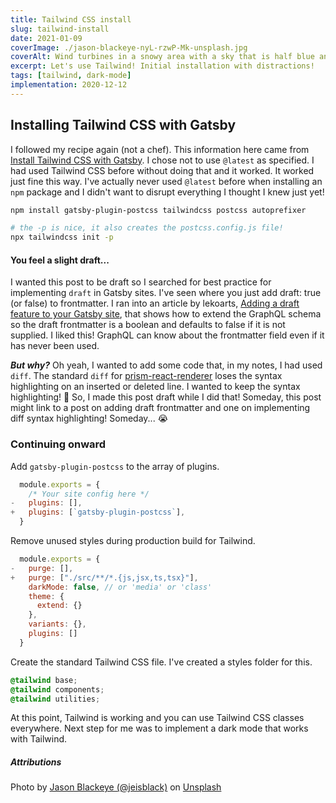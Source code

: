 ```yaml
---
title: Tailwind CSS install
slug: tailwind-install
date: 2021-01-09
coverImage: ./jason-blackeye-nyL-rzwP-Mk-unsplash.jpg
coverAlt: Wind turbines in a snowy area with a sky that is half blue and half clouds.
excerpt: Let's use Tailwind! Initial installation with distractions!
tags: [tailwind, dark-mode]
implementation: 2020-12-12
---
```


## Installing Tailwind CSS with Gatsby

I followed my recipe again (not a chef). This information here came from [Install Tailwind CSS with Gatsby](https://tailwindcss.com/docs/guides/gatsby). I chose not to use `@latest` as specified. I had used Tailwind CSS before without doing that and it worked. It worked just fine this way. I've actually never used `@latest` before when installing an `npm` package and I didn't want to disrupt everything I thought I knew just yet!

```bash
npm install gatsby-plugin-postcss tailwindcss postcss autoprefixer

# the -p is nice, it also creates the postcss.config.js file!
npx tailwindcss init -p
```

#### You feel a slight draft...

I wanted this post to be draft so I searched for best practice for implementing `draft` in Gatsby sites. I've seen where you just add draft: true (or false) to frontmatter. I ran into an article by lekoarts, [Adding a draft feature to your Gatsby site](https://www.lekoarts.de/en/blog/adding-a-draft-feature-to-your-gatsby-site), that shows how to extend the GraphQL schema so the draft frontmatter is a boolean and defaults to false if it is not supplied. I liked this! GraphQL can know about the frontmatter field even if it has never been used.

**_But why?_** Oh yeah, I wanted to add some code that, in my notes, I had used `diff`. The standard `diff` for [prism-react-renderer](https://github.com/FormidableLabs/prism-react-renderer) loses the syntax highlighting on an inserted or deleted line. I wanted to keep the syntax highlighting! 🎉 So, I made this post draft while I did that! Someday, this post might link to a post on adding draft frontmatter and one on implementing diff syntax highlighting! Someday... 😭

### Continuing onward

Add `gatsby-plugin-postcss` to the array of plugins.

```diff-js:title=/gatsby.config.js
  module.exports = {
    /* Your site config here */
-   plugins: [],
+   plugins: [`gatsby-plugin-postcss`],
  }
```

Remove unused styles during production build for Tailwind.

```diff-js:title=/tailwind.config.js
  module.exports = {
-   purge: [],
+   purge: ["./src/**/*.{js,jsx,ts,tsx}"],
    darkMode: false, // or 'media' or 'class'
    theme: {
      extend: {}
    },
    variants: {},
    plugins: []
  }
```

Create the standard Tailwind CSS file. I've created a styles folder for this.

```css:title=/src/styles/global.css
@tailwind base;
@tailwind components;
@tailwind utilities;
```

At this point, Tailwind is working and you can use Tailwind CSS classes everywhere. Next step for me was to implement a dark mode that works with Tailwind.

##### Attributions

Photo by [Jason Blackeye (@jeisblack)](https://unsplash.com/@jeisblack?utm_source=unsplash&utm_medium=referral&utm_content=creditCopyText)
on [Unsplash](https://unsplash.com/s/photos/wind?utm_source=unsplash&utm_medium=referral&utm_content=creditCopyText)
